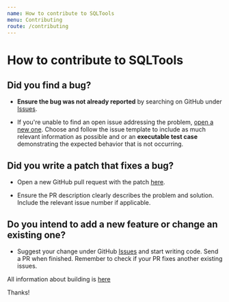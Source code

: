 ```yaml
---
name: How to contribute to SQLTools
menu: Contributing
route: /contributing
---
```


# How to contribute to SQLTools

## **Did you find a bug?**

* **Ensure the bug was not already reported** by searching on GitHub under [Issues](https://github.com/mtxr/vscode-sqltools/issues).

* If you're unable to find an open issue addressing the problem, [open a new one](https://github.com/mtxr/vscode-sqltools/issues/new?assignees=&labels=triage&template=bug_report.md&title=). Choose and follow the issue template to include as much relevant information as possible and or an **executable test case** demonstrating the expected behavior that is not occurring.

## **Did you write a patch that fixes a bug?**

* Open a new GitHub pull request with the patch [here](https://github.com/mtxr/vscode-sqltools/compare).

* Ensure the PR description clearly describes the problem and solution. Include the relevant issue number if applicable.

## **Do you intend to add a new feature or change an existing one?**

* Suggest your change under GitHub [Issues](https://github.com/mtxr/vscode-sqltools/issues) and start writing code. Send a PR when finished. Remember to check if your PR fixes another existing issues.

All information about building is [here](contributing/building)


Thanks!